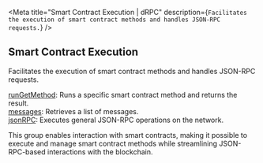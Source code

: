 
<Meta
  title="Smart Contract Execution | dRPC"
  description={`Facilitates the execution of smart contract methods and handles JSON-RPC requests.`}
/>
## Smart Contract Execution

Facilitates the execution of smart contract methods and handles JSON-RPC requests.

[runGetMethod](/ton-api/smartcontractexecution/runGetMethod): Runs a specific smart contract method and returns the result. \
[messages](/ton-api/smartcontractexecution/messages): Retrieves a list of messages. \
[jsonRPC](/ton-api/smartcontractexecution/jsonRPC): Executes general JSON-RPC operations on the network.

This group enables interaction with smart contracts, making it possible to execute and manage smart contract methods while streamlining JSON-RPC-based interactions with the blockchain.

<Space h={16} />
<GetStarted />
